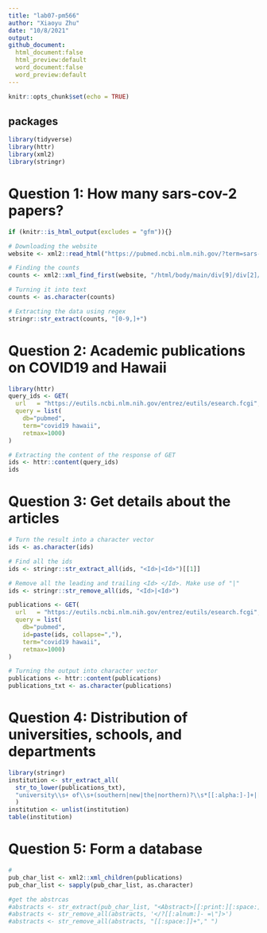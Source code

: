 ```yaml
---
title: "lab07-pm566"
author: "Xiaoyu Zhu"
date: "10/8/2021"
output: 
github_document:
  html_document:false
  html_preview:default
  word_document:false
  word_preview:default
---
```


```r
knitr::opts_chunk$set(echo = TRUE)
```

## packages
```r
library(tidyverse)
library(httr)
library(xml2)
library(stringr)
```

# Question 1: How many sars-cov-2 papers?

```r
if (knitr::is_html_output(excludes = "gfm")){}
```

```r

# Downloading the website
website <- xml2::read_html("https://pubmed.ncbi.nlm.nih.gov/?term=sars-cov-2")

# Finding the counts
counts <- xml2::xml_find_first(website, "/html/body/main/div[9]/div[2]/div[2]/div[1]/span")

# Turning it into text
counts <- as.character(counts)

# Extracting the data using regex
stringr::str_extract(counts, "[0-9,]+")

```


# Question 2: Academic publications on COVID19 and Hawaii
```r
library(httr)
query_ids <- GET(
  url   = "https://eutils.ncbi.nlm.nih.gov/entrez/eutils/esearch.fcgi",
  query = list(
    db="pubmed",
    term="covid19 hawaii",
    retmax=1000)
)

# Extracting the content of the response of GET
ids <- httr::content(query_ids)
ids
```



# Question 3: Get details about the articles
```r
# Turn the result into a character vector
ids <- as.character(ids)

# Find all the ids 
ids <- stringr::str_extract_all(ids, "<Id>|<Id>")[[1]]

# Remove all the leading and trailing <Id> </Id>. Make use of "|"
ids <- stringr::str_remove_all(ids, "<Id>|<Id>")
```


```r
publications <- GET(
  url   = "https://eutils.ncbi.nlm.nih.gov/entrez/eutils/esearch.fcgi",
  query = list(
    db="pubmed",
    id=paste(ids, collapse=","),
    term="covid19 hawaii",
    retmax=1000)
)

# Turning the output into character vector
publications <- httr::content(publications)
publications_txt <- as.character(publications)
```



# Question 4: Distribution of universities, schools, and departments

```r
library(stringr)
institution <- str_extract_all(
  str_to_lower(publications_txt),
  "university\\s+ of\\s+(southern|new|the|northern)?\\s*[[:alpha:]-]+|[[:alpha:]-]+\\s+institute\\s+of\\s+[[:alpha:]-]+"
  ) 
institution <- unlist(institution)
table(institution)
```

# Question 5: Form a database

```r
#
pub_char_list <- xml2::xml_children(publications)
pub_char_list <- sapply(pub_char_list, as.character)
```


```r
#get the abstrcas
#abstracts <- str_extract(pub_char_list, "<Abstract>[[:print:][:space:]]+</Abstract>")
#abstracts <- str_remove_all(abstracts, '</?[[:alnum:]- =\"]>')
#abstracts <- str_remove_all(abstracts, "[[:space:]]+"," ")
```


```r

```




